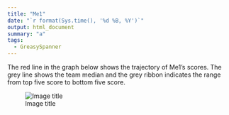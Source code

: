 ```yaml
---
title: "Me1"
date: "`r format(Sys.time(), '%d %B, %Y')`"
output: html_document
summary: "a"
tags:
  - GreasySpanner
---
```


The red line in the graph below shows the trajectory of Me1's scores. The grey line shows the team median and the grey ribbon indicates the range from top five score to bottom five score.

![Image title](Me1.jpg)
